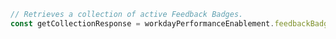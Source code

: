 ```typescript index.ts
// Retrieves a collection of active Feedback Badges.
const getCollectionResponse = workdayPerformanceEnablement.feedbackBadges.getCollection()
```